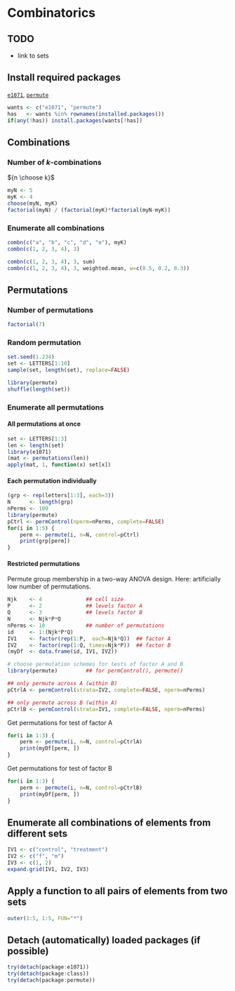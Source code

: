 Combinatorics
=========================

TODO
-------------------------

 - link to sets

Install required packages
-------------------------

[`e1071`](http://cran.r-project.org/package=e1071), [`permute`](http://cran.r-project.org/package=permute)

```r
wants <- c("e1071", "permute")
has   <- wants %in% rownames(installed.packages())
if(any(!has)) install.packages(wants[!has])
```

Combinations
-------------------------

### Number of $k$-combinations

${n \choose k}$

```r
myN <- 5
myK <- 4
choose(myN, myK)
factorial(myN) / (factorial(myK)*factorial(myN-myK))
```

### Enumerate all combinations

```r
combn(c("a", "b", "c", "d", "e"), myK)
combn(c(1, 2, 3, 4), 3)
```

```r
combn(c(1, 2, 3, 4), 3, sum)
combn(c(1, 2, 3, 4), 3, weighted.mean, w=c(0.5, 0.2, 0.3))
```

Permutations
-------------------------

### Number of permutations

```r
factorial(7)
```

### Random permutation

```r
set.seed(1.234)
set <- LETTERS[1:10]
sample(set, length(set), replace=FALSE)
```

```r
library(permute)
shuffle(length(set))
```

### Enumerate all permutations
#### All permutations at once

```r
set <- LETTERS[1:3]
len <- length(set)
library(e1071)
(mat <- permutations(len))
apply(mat, 1, function(x) set[x])
```

#### Each permutation individually

```r
(grp <- rep(letters[1:3], each=3))
N      <- length(grp)
nPerms <- 100
library(permute)
pCtrl <- permControl(nperm=nPerms, complete=FALSE)
for(i in 1:5) {
    perm <- permute(i, n=N, control=pCtrl)
    print(grp[perm])
}
```

#### Restricted permutations

Permute group membership in a two-way ANOVA design. Here: artificially low number of permutations.

```r
Njk    <- 4              ## cell size
P      <- 2              ## levels factor A
Q      <- 3              ## levels factor B
N      <- Njk*P*Q
nPerms <- 10             ## number of permutations
id     <- 1:(Njk*P*Q)
IV1    <- factor(rep(1:P,  each=Njk*Q))  ## factor A
IV2    <- factor(rep(1:Q, times=Njk*P))  ## factor B
(myDf  <- data.frame(id, IV1, IV2))

# choose permutation schemes for tests of factor A and B
library(permute)         ## for permControl(), permute()

## only permute across A (within B)
pCtrlA <- permControl(strata=IV2, complete=FALSE, nperm=nPerms)

## only permute across B (within A)
pCtrlB <- permControl(strata=IV1, complete=FALSE, nperm=nPerms)
```

Get permutations for test of factor A

```r
for(i in 1:3) {
    perm <- permute(i, n=N, control=pCtrlA)
    print(myDf[perm, ])
}
```

Get permutations for test of factor B

```r
for(i in 1:3) {
    perm <- permute(i, n=N, control=pCtrlB)
    print(myDf[perm, ])
}
```

Enumerate all combinations of elements from different sets
-------------------------

```r
IV1 <- c("control", "treatment")
IV2 <- c("f", "m")
IV3 <- c(1, 2)
expand.grid(IV1, IV2, IV3)
```

Apply a function to all pairs of elements from two sets
-------------------------

```r
outer(1:5, 1:5, FUN="*")
```

Detach (automatically) loaded packages (if possible)
-------------------------

```r
try(detach(package:e1071))
try(detach(package:class))
try(detach(package:permute))
```
